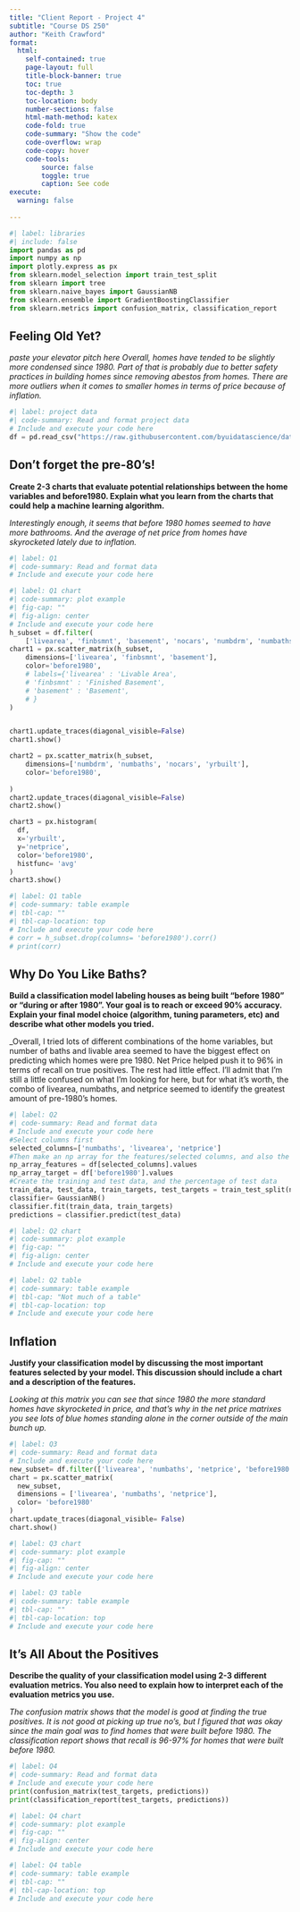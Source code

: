 ```yaml
---
title: "Client Report - Project 4"
subtitle: "Course DS 250"
author: "Keith Crawford"
format:
  html:
    self-contained: true
    page-layout: full
    title-block-banner: true
    toc: true
    toc-depth: 3
    toc-location: body
    number-sections: false
    html-math-method: katex
    code-fold: true
    code-summary: "Show the code"
    code-overflow: wrap
    code-copy: hover
    code-tools:
        source: false
        toggle: true
        caption: See code
execute: 
  warning: false
    
---
```


```python
#| label: libraries
#| include: false
import pandas as pd
import numpy as np
import plotly.express as px
from sklearn.model_selection import train_test_split
from sklearn import tree
from sklearn.naive_bayes import GaussianNB
from sklearn.ensemble import GradientBoostingClassifier
from sklearn.metrics import confusion_matrix, classification_report
```


## Feeling Old Yet?

_paste your elevator pitch here_
_Overall, homes have tended to be slightly more condensed since 1980. Part of that is probably due to better safety practices in building homes since removing abestos from homes. There are more outliers when it comes to smaller homes in terms of price because of inflation._

```python
#| label: project data
#| code-summary: Read and format project data
# Include and execute your code here
df = pd.read_csv("https://raw.githubusercontent.com/byuidatascience/data4dwellings/master/data-raw/dwellings_ml/dwellings_ml.csv")
```



## Don't forget the pre-80's!

__Create 2-3 charts that evaluate potential relationships between the home variables and before1980. Explain what you learn from the charts that could help a machine learning algorithm.__

_Interestingly enough, it seems that before 1980 homes seemed to have more bathrooms. And the average of net price from homes have skyrocketed lately due to inflation._

```python
#| label: Q1
#| code-summary: Read and format data
# Include and execute your code here


```



```python
#| label: Q1 chart
#| code-summary: plot example
#| fig-cap: ""
#| fig-align: center
# Include and execute your code here
h_subset = df.filter(
    ['livearea', 'finbsmnt', 'basement', 'nocars', 'numbdrm', 'numbaths', 'before1980', 'stories', 'yrbuilt']).sample(500)
chart1 = px.scatter_matrix(h_subset,
    dimensions=['livearea', 'finbsmnt', 'basement'],
    color='before1980',
    # labels={'livearea' : 'Livable Area',
    # 'finbsmnt' : 'Finished Basement',
    # 'basement' : 'Basement',
    # }
)


chart1.update_traces(diagonal_visible=False)
chart1.show()

chart2 = px.scatter_matrix(h_subset,
    dimensions=['numbdrm', 'numbaths', 'nocars', 'yrbuilt'],
    color='before1980',
    
)
chart2.update_traces(diagonal_visible=False)
chart2.show()

chart3 = px.histogram(
  df,
  x='yrbuilt',
  y='netprice',
  color='before1980',
  histfunc= 'avg'
)
chart3.show()
```


```python
#| label: Q1 table
#| code-summary: table example
#| tbl-cap: ""
#| tbl-cap-location: top
# Include and execute your code here
# corr = h_subset.drop(columns= 'before1980').corr()
# print(corr)
```


## Why Do You Like Baths?

__Build a classification model labeling houses as being built “before 1980” or “during or after 1980”. Your goal is to reach or exceed 90% accuracy. Explain your final model choice (algorithm, tuning parameters, etc) and describe what other models you tried.__

_Overall, I tried lots of different combinations of the home variables, but number of baths and livable area seemed to have the biggest effect on predicting which homes were pre 1980. Net Price helped push it to 96% in terms of recall on true positives. The rest had little effect. I'll admit that I'm still a little confused on what I'm looking for here, but for what it's worth, the combo of livearea, numbaths, and netprice seemed to identify the greatest amount of pre-1980's homes.

```python
#| label: Q2
#| code-summary: Read and format data
# Include and execute your code here
#Select columns first
selected_columns=['numbaths', 'livearea', 'netprice']
#Then make an np array for the features/selected columns, and also the target column
np_array_features = df[selected_columns].values
np_array_target = df['before1980'].values
#Create the training and test data, and the percentage of test data
train_data, test_data, train_targets, test_targets = train_test_split(np_array_features, np_array_target, test_size=.3)
classifier= GaussianNB()
classifier.fit(train_data, train_targets)
predictions = classifier.predict(test_data)

```


```python
#| label: Q2 chart
#| code-summary: plot example
#| fig-cap: ""
#| fig-align: center
# Include and execute your code here

```


```python
#| label: Q2 table
#| code-summary: table example
#| tbl-cap: "Not much of a table"
#| tbl-cap-location: top
# Include and execute your code here

```


## Inflation

__Justify your classification model by discussing the most important features selected by your model. This discussion should include a chart and a description of the features.__

_Looking at this matrix you can see that since 1980 the more standard homes have skyrocketed in price, and that's why in the net price matrixes you see lots of blue homes standing alone in the corner outside of the main bunch up._

```python
#| label: Q3
#| code-summary: Read and format data
# Include and execute your code here
new_subset= df.filter(['livearea', 'numbaths', 'netprice', 'before1980'])
chart = px.scatter_matrix(
  new_subset,
  dimensions = ['livearea', 'numbaths', 'netprice'],
  color= 'before1980'
)
chart.update_traces(diagonal_visible= False)
chart.show()


```



```python
#| label: Q3 chart
#| code-summary: plot example
#| fig-cap: ""
#| fig-align: center
# Include and execute your code here

```


```python
#| label: Q3 table
#| code-summary: table example
#| tbl-cap: ""
#| tbl-cap-location: top
# Include and execute your code here


```

## It's All About the Positives

__Describe the quality of your classification model using 2-3 different evaluation metrics. You also need to explain how to interpret each of the evaluation metrics you use.__

_The confusion matrix shows that the model is good at finding the true positives. It is not good at picking up true no's, but I figured that was okay since the main goal was to find homes that were built before 1980. The classification report shows that recall is 96-97% for homes that were built before 1980._

```python
#| label: Q4
#| code-summary: Read and format data
# Include and execute your code here
print(confusion_matrix(test_targets, predictions))
print(classification_report(test_targets, predictions))

```



```python
#| label: Q4 chart
#| code-summary: plot example
#| fig-cap: ""
#| fig-align: center
# Include and execute your code here

```


```python
#| label: Q4 table
#| code-summary: table example
#| tbl-cap: ""
#| tbl-cap-location: top
# Include and execute your code here


```
